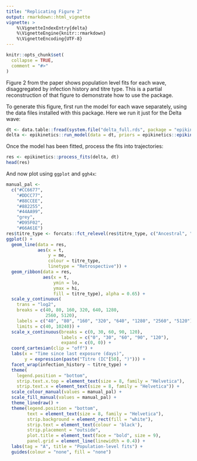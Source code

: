 ```yaml
---
title: "Replicating Figure 2"
output: rmarkdown::html_vignette
vignette: >
    %\VignetteIndexEntry{delta}
    %\VignetteEngine{knitr::rmarkdown}
    %\VignetteEncoding{UTF-8}
---
```


```r
knitr::opts_chunk$set(
  collapse = TRUE,
  comment = "#>"
)
```

Figure 2 from the paper shows population level fits for each wave, disaggregated by infection history
and titre type. This is a partial reconstruction of that figure to demonstrate how to use the package.

To generate this figure, first run the model for each wave separately, using the data files installed with this package.
Here we run it just for the Delta wave:

```r
dt <- data.table::fread(system.file("delta_full.rds", package = "epikinetics"))
delta <- epikinetics::run_model(data = dt, priors = epikinetics::epikinetics_priors())
```

Once the model has been fitted, process the fits into trajectories:

```r
res <- epikinetics::process_fits(delta, dt)
head(res)
```

And now plot using `ggplot` and `ggh4x`:

```r
manual_pal <-
  c("#CC6677",
    "#DDCC77",
    "#88CCEE",
    "#882255",
    "#44AA99",
    "grey",
    "#D95F02",
    "#66A61E")
res$titre_type <- forcats::fct_relevel(res$titre_type, c("Ancestral", "Alpha", "Delta"))
ggplot() +
  geom_line(data = res,
            aes(x = t,
                y = me,
                colour = titre_type,
                linetype = "Retrospective")) +
  geom_ribbon(data = res,
              aes(x = t,
                  ymin = lo,
                  ymax = hi,
                  fill = titre_type), alpha = 0.65) +
  scale_y_continuous(
    trans = "log2",
    breaks = c(40, 80, 160, 320, 640, 1280,
               2560, 5120),
    labels = c("40", "80", "160", "320", "640", "1280", "2560", "5120"),
    limits = c(40, 10240)) +
  scale_x_continuous(breaks = c(0, 30, 60, 90, 120),
                     labels = c("0", "30", "60", "90", "120"),
                     expand = c(0, 0)) +
  coord_cartesian(clip = "off") +
  labs(x = "Time since last exposure (days)",
       y = expression(paste("Titre (IC"[50], ")"))) +
  facet_wrap(infection_history ~ titre_type) +
  theme(
    legend.position = "bottom",
    strip.text.x.top = element_text(size = 8, family = "Helvetica"),
    strip.text.x = element_text(size = 8, family = "Helvetica")) +
  scale_colour_manual(values = manual_pal) +
  scale_fill_manual(values = manual_pal) +
  theme_linedraw() +
  theme(legend.position = "bottom",
        text = element_text(size = 8, family = "Helvetica"),
        strip.background = element_rect(fill = "white"),
        strip.text = element_text(colour = 'black'),
        strip.placement = "outside",
        plot.title = element_text(face = "bold", size = 9),
        panel.grid = element_line(linewidth = 0.4)) +
  labs(tag = "A", title = "Population-level fits") +
  guides(colour = "none", fill = "none")
```
